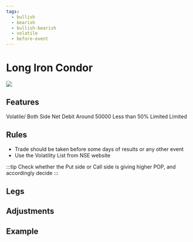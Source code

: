```yaml
---
tags:
  - bullish
  - bearish
  - bullish-bearish
  - volatile
  - before-event
---
```


# Long Iron Condor
<img className="graph" src="/img/graphs/long-condor.svg" />

## Features
<grid>
  <attribute title="View" icon="visibility" color="info">
    Volatile/ Both Side
  </attribute>
  <attribute title="Premium" icon="currency_exchange" color="info">
    Net Debit
  </attribute>
  <attribute title="Margin" icon="currency_rupee" color="info">
    Around 50000
  </attribute>
  <attribute title="POP" icon="percent" color="success">
	Less than 50%
  </attribute>
  <attribute title="Max Loss" icon="dangerous" color="warning">
    Limited
  </attribute>
  <attribute title="Max Profit" icon="payments" color="info">
    Limited
  </attribute>
</grid>

## Rules

- Trade should be taken before some days of results or any other event
- Use the Volatility List from NSE website

:::tip
Check whether the Put side or Call side is giving higher POP, and accordingly decide
:::


## Legs

<leg side="PE"  transaction="S" moneyNess="OTM" lotSize={1} moreInfo="-200"/>
<leg side="PE"  transaction="B" moneyNess="OTM" lotSize={1} moreInfo="-100"/>
<leg side="CE"  transaction="B" moneyNess="OTM" lotSize={1} moreInfo="100"/>
<leg side="CE"  transaction="S" moneyNess="OTM" lotSize={1} moreInfo="200"/>


## Adjustments



## Example
